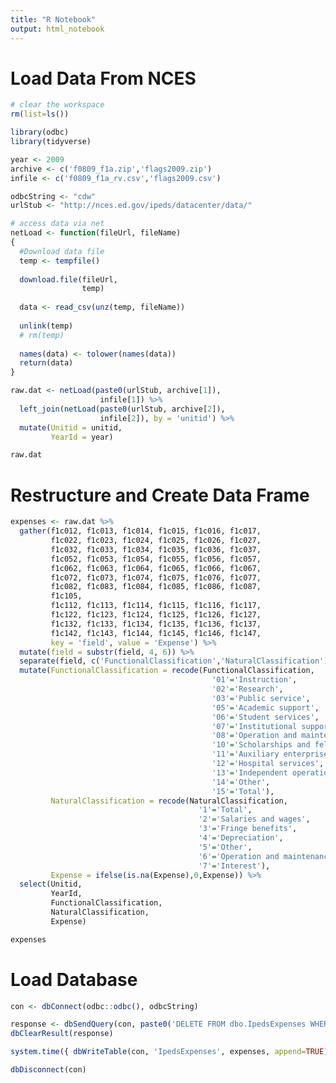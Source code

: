 ```yaml
---
title: "R Notebook"
output: html_notebook
---
```


# Load Data From NCES

```r
# clear the workspace
rm(list=ls())

library(odbc)
library(tidyverse)

year <- 2009
archive <- c('f0809_f1a.zip','flags2009.zip')
infile <- c('f0809_f1a_rv.csv','flags2009.csv')

odbcString <- "cdw"
urlStub <- "http://nces.ed.gov/ipeds/datacenter/data/"

# access data via net
netLoad <- function(fileUrl, fileName)
{
  #Download data file
  temp <- tempfile()
  
  download.file(fileUrl,
                temp)
  
  data <- read_csv(unz(temp, fileName))
  
  unlink(temp)
  # rm(temp)
  
  names(data) <- tolower(names(data))
  return(data)
}

raw.dat <- netLoad(paste0(urlStub, archive[1]),
                    infile[1]) %>%
  left_join(netLoad(paste0(urlStub, archive[2]),
                    infile[2]), by = 'unitid') %>%
  mutate(Unitid = unitid,
         YearId = year)

raw.dat
```

# Restructure and Create Data Frame

```r

expenses <- raw.dat %>%
  gather(f1c012, f1c013, f1c014, f1c015, f1c016, f1c017,
         f1c022, f1c023, f1c024, f1c025, f1c026, f1c027,
         f1c032, f1c033, f1c034, f1c035, f1c036, f1c037,
         f1c052, f1c053, f1c054, f1c055, f1c056, f1c057,
         f1c062, f1c063, f1c064, f1c065, f1c066, f1c067,
         f1c072, f1c073, f1c074, f1c075, f1c076, f1c077,
         f1c082, f1c083, f1c084, f1c085, f1c086, f1c087,
         f1c105,
         f1c112, f1c113, f1c114, f1c115, f1c116, f1c117,
         f1c122, f1c123, f1c124, f1c125, f1c126, f1c127,
         f1c132, f1c133, f1c134, f1c135, f1c136, f1c137,
         f1c142, f1c143, f1c144, f1c145, f1c146, f1c147,
         key = 'field', value = 'Expense') %>%
  mutate(field = substr(field, 4, 6)) %>%
  separate(field, c('FunctionalClassification','NaturalClassification'), 2) %>%
  mutate(FunctionalClassification = recode(FunctionalClassification,
                                             '01'='Instruction',
                                             '02'='Research',
                                             '03'='Public service',
                                             '05'='Academic support',
                                             '06'='Student services',
                                             '07'='Institutional support',
                                             '08'='Operation and maintenance of plant',
                                             '10'='Scholarships and fellowships',
                                             '11'='Auxiliary enterprises',
                                             '12'='Hospital services',
                                             '13'='Independent operations',
                                             '14'='Other',
                                             '15'='Total'),
         NaturalClassification = recode(NaturalClassification,
                                          '1'='Total',
                                          '2'='Salaries and wages',
                                          '3'='Fringe benefits',
                                          '4'='Depreciation',
                                          '5'='Other',
                                          '6'='Operation and maintenance of plant',
                                          '7'='Interest'),
         Expense = ifelse(is.na(Expense),0,Expense)) %>%
  select(Unitid,
         YearId,
         FunctionalClassification,
         NaturalClassification,
         Expense)

expenses
```

# Load Database

```r
con <- dbConnect(odbc::odbc(), odbcString)

response <- dbSendQuery(con, paste0('DELETE FROM dbo.IpedsExpenses WHERE YearId=', year))
dbClearResult(response)

system.time({ dbWriteTable(con, 'IpedsExpenses', expenses, append=TRUE) })

dbDisconnect(con)

```

